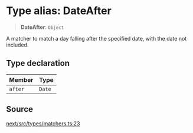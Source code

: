 # Type alias: DateAfter

> **DateAfter**: `Object`

A matcher to match a day falling after the specified date, with the date not
included.

## Type declaration

| Member | Type |
| :------ | :------ |
| `after` | `Date` |

## Source

[next/src/types/matchers.ts:23](https://github.com/gpbl/react-day-picker/blob/6515ed496/next/src/types/matchers.ts#L23)
